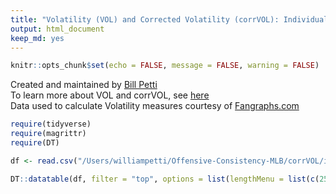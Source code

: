 ```yaml
---
title: "Volatility (VOL) and Corrected Volatility (corrVOL): Individual Seasons, 1974-2017"
output: html_document
keep_md: yes
---
```


```r
knitr::opts_chunk$set(echo = FALSE, message = FALSE, warning = FALSE)
```

Created and maintained by [Bill Petti](https://billpetti.github.io)  
To learn more about VOL and corrVOL, see [here](http://www.hardballtimes.com/corrvol-updating-how-we-can-measure-hitter-volatility/)  
Data used to calculate Volatility measures courtesy of [Fangraphs.com](https://Fangraphs.com)  

```r
require(tidyverse)
require(magrittr)
require(DT)

df <- read.csv("/Users/williampetti/Offensive-Consistency-MLB/corrVOL/individual_seasons_VOL_corrVOL_1974_2017.csv")

DT::datatable(df, filter = "top", options = list(lengthMenu = list(c(25, 50, 75, 100, -1), c('25', '50', '75', '100', 'All')), pageLength = 25, autoWidth = FALSE), rownames = FALSE)
```